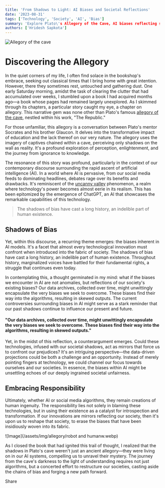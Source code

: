 ```yaml
---
title: 'From Shadows to Light: AI Biases and Societal Reflections'
date: '2023-08-31'
tags: ['Technology', 'Society', 'AI', 'Bias']
summary: 'Explore Plato\'s Allegory of the Cave, AI biases reflecting society\'s shadows, and embrace responsibility for transformative change in this insightful blog post by Hridesh Sapkota.'
authors: ['Hridesh Sapkota']
---
```



![Allegory of the cave](/assets/img/allegory/caveww.webp)

# Discovering the Allegory

In the quiet corners of my life, I often find solace in the bookshop's embrace, seeking out classical times that I bring home with great intention. However, there they sometimes rest, untouched and gathering dust. One early Saturday morning, amidst the task of clearing the clutter that had accumulated over weeks, I stumbled upon a book I had acquired months ago—a book whose pages had remained largely unexplored. As I skimmed through its chapters, a particular story caught my eye, a chapter on allegory. This narrative gem was none other than Plato's famous [allegory of the cave](https://www.youtube.com/watch?v=1RWOpQXTltA), nestled within his work, "The Republic."

For those unfamiliar, this allegory is a conversation between Plato's mentor Socrates and his brother Glaucon. It delves into the transformative impact of education and the lack thereof on our very nature. The allegory uses the imagery of captives chained within a cave, perceiving only shadows on the wall as reality. It's a profound exploration of perception, enlightenment, and the journey from ignorance to knowledge.

The resonance of this story was profound, particularly in the context of our contemporary discourse surrounding the rapid ascent of artificial intelligence (AI). In a world where AI is pervasive, from our social media feeds to dominating headlines, debates rage over its benefits and drawbacks. It's reminiscent of the [uncanny valley](https://spectrum.ieee.org/the-uncanny-valley) phenomenon, a realm where technology's power becomes almost eerie in its realism. This has been epitomized by the emergence of ChatGPT, an AI that showcases the remarkable capabilities of this technology.

> The shadows of bias have cast a long history, an indelible part of human existence.

## Shadows of Bias

Yet, within this discourse, a recurring theme emerges: the biases inherent in AI models. It's a facet that almost every technological innovation must confront when introduced into the fabric of society. The shadows of bias have cast a long history, an indelible part of human existence. Throughout history, marginalized voices have battled for their fundamental rights, a struggle that continues even today.

In contemplating this, a thought germinated in my mind: what if the biases we encounter in AI are not anomalies, but reflections of our society's existing biases? Our data archives, collected over time, might unwittingly encapsulate the very biases we seek to overcome. These biases find their way into the algorithms, resulting in skewed outputs. The current controversies surrounding biases in AI might serve as a stark reminder that our past shadows continue to influence our present and future.

<div className="twitter-card">
    <h4 className="twitter-card-title">"Our data archives, collected over time, might unwittingly encapsulate the very biases we seek to overcome. These biases find their way into the algorithms, resulting in skewed outputs."</h4>
</div>

Yet, in the midst of this reflection, a counterargument emerges. Could these technologies, infused with our societal shadows, act as mirrors that force us to confront our prejudices? It's an intriguing perspective—the data-driven projections could be both a challenge and an opportunity. Instead of merely pointing fingers at technology, we could channel our focus towards ourselves and our societies. In essence, the biases within AI might be unsettling echoes of our deeply ingrained societal unfairness.

## Embracing Responsibility

Ultimately, whether AI or social media algorithms, they remain creations of human ingenuity. The responsibility lies not solely in blaming these technologies, but in using their existence as a catalyst for introspection and transformation. If our innovations are mirrors reflecting our society, then it's upon us to reshape that society, to erase the biases that have been insidiously woven into its fabric.

![Image](/assets/img/allegory/robot and humanw.webp)

As I closed the book that had ignited this trail of thought, I realized that the shadows in Plato's cave weren't just an ancient allegory—they were living on in our AI systems, compelling us to unravel their mystery. The journey from the cave's darkness to the light of understanding requires not just algorithms, but a concerted effort to restructure our societies, casting aside the chains of bias and forging a new path forward.

<div className="flex items-center py-10">
    <span className="pr-5 font-body font-medium text-primary dark:text-white">Share</span>
    <a href="/">
        <i className="bx bxl-facebook text-2xl text-primary transition-colors hover:text-secondary dark:text-white dark:hover:text-secondary"></i>
    </a>
    <a href="/">
        <i className="bx bxl-twitter pl-2 text-2xl text-primary transition-colors hover:text-secondary dark:text-white dark:hover:text-secondary"></i>
    </a>
    <a href="/">
        <i className="bx bxl-linkedin pl-2 text-2xl text-primary transition-colors hover:text-secondary dark:text-white dark:hover:text-secondary"></i>
    </a>
    <a href="/">
        <i className="bx bxl-reddit pl-2 text-2xl text-primary transition-colors hover:text-secondary dark:text-white dark:hover:text-secondary"></i>
    </a>
</div>

